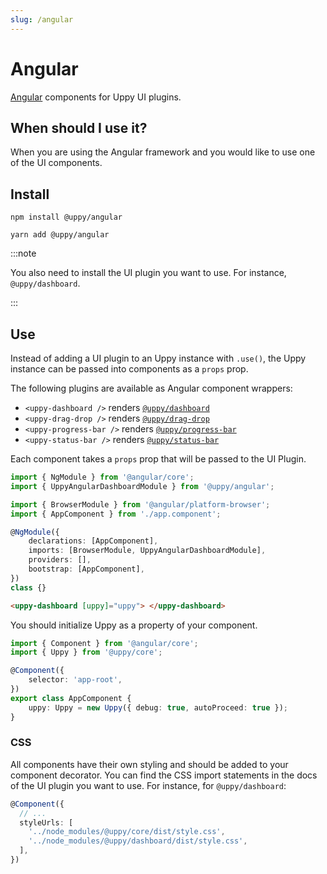 ```yaml
---
slug: /angular
---
```



# Angular

[Angular][] components for Uppy UI plugins.

## When should I use it?

When you are using the Angular framework and you would like to use one of the UI
components.

## Install

<Tabs>
  <TabItem value="npm" label="NPM" default>

```shell
npm install @uppy/angular
```

  </TabItem>

  <TabItem value="yarn" label="Yarn">

```shell
yarn add @uppy/angular
```

  </TabItem>
</Tabs>

:::note

You also need to install the UI plugin you want to use. For instance,
`@uppy/dashboard`.

:::

## Use

Instead of adding a UI plugin to an Uppy instance with `.use()`, the Uppy
instance can be passed into components as a `props` prop.

The following plugins are available as Angular component wrappers:

- `<uppy-dashboard />` renders [`@uppy/dashboard`](/docs/dashboard)
- `<uppy-drag-drop />` renders [`@uppy/drag-drop`](/docs/drag-drop)
- `<uppy-progress-bar />` renders [`@uppy/progress-bar`](/docs/progress-bar)
- `<uppy-status-bar />` renders [`@uppy/status-bar`](/docs/status-bar)

Each component takes a `props` prop that will be passed to the UI Plugin.

```typescript title="app.module.ts" showLineNumbers
import { NgModule } from '@angular/core';
import { UppyAngularDashboardModule } from '@uppy/angular';

import { BrowserModule } from '@angular/platform-browser';
import { AppComponent } from './app.component';

@NgModule({
	declarations: [AppComponent],
	imports: [BrowserModule, UppyAngularDashboardModule],
	providers: [],
	bootstrap: [AppComponent],
})
class {}
```

```html title="app.component.html" showLineNumbers
<uppy-dashboard [uppy]="uppy"> </uppy-dashboard>
```

You should initialize Uppy as a property of your component.

```typescript title="app.component.ts" showLineNumbers
import { Component } from '@angular/core';
import { Uppy } from '@uppy/core';

@Component({
	selector: 'app-root',
})
export class AppComponent {
	uppy: Uppy = new Uppy({ debug: true, autoProceed: true });
}
```

### CSS

All components have their own styling and should be added to your component
decorator. You can find the CSS import statements in the docs of the UI plugin
you want to use. For instance, for `@uppy/dashboard`:

```typescript
@Component({
  // ...
  styleUrls: [
    '../node_modules/@uppy/core/dist/style.css',
    '../node_modules/@uppy/dashboard/dist/style.css',
  ],
})
```

[angular]: https://angular.io

